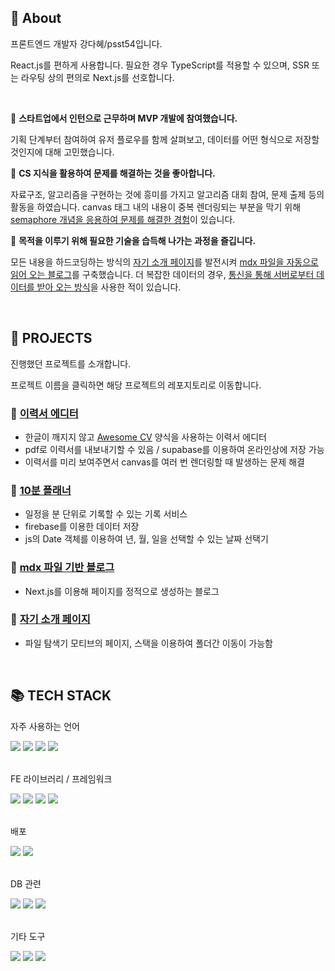 ## 🌊 About

프론트엔드 개발자 강다혜/psst54입니다.

React.js를 편하게 사용합니다. 필요한 경우 TypeScript를 적용할 수 있으며, SSR 또는 라우팅 상의 편의로 Next.js를 선호합니다.

<br />

🌊 **스타트업에서 인턴으로 근무하며 MVP 개발에 참여했습니다.**

기획 단계부터 참여하여 유저 플로우를 함께 살펴보고, 데이터를 어떤 형식으로 저장할 것인지에 대해 고민했습니다.

🌊 **CS 지식을 활용하여 문제를 해결하는 것을 좋아합니다.**

자료구조, 알고리즘을 구현하는 것에 흥미를 가지고 알고리즘 대회 참여, 문제 출제 등의 활동을 하였습니다. canvas 태그 내의 내용이 중복 렌더링되는 부분을 막기 위해 [semaphore 개념을 응용하여 문제를 해결한 경험](https://github.com/psst54/resume-builder)이 있습니다.

🌊 **목적을 이루기 위해 필요한 기술을 습득해 나가는 과정을 즐깁니다.**

모든 내용을 하드코딩하는 방식의 [자기 소개 페이지](https://github.com/psst54/psst54_main_open)를 발전시켜 [mdx 파일을 자동으로 읽어 오는 블로그](https://github.com/psst54/psst54_blog_open)를 구축했습니다. 더 복잡한 데이터의 경우, [통신을 통해 서버로부터 데이터를 받아 오는 방식](https://github.com/psst54/time_tracker_open)을 사용한 적이 있습니다.

<br />

## 📑 PROJECTS

진행했던 프로젝트를 소개합니다.

프로젝트 이름을 클릭하면 해당 프로젝트의 레포지토리로 이동합니다.

### 📌 [이력서 에디터](https://github.com/psst54/resume-builder)

- 한글이 깨지지 않고 [Awesome CV](https://github.com/posquit0/Awesome-CV) 양식을 사용하는 이력서 에디터
- pdf로 이력서를 내보내기할 수 있음 / supabase를 이용하여 온라인상에 저장 가능
- 이력서를 미리 보여주면서 canvas를 여러 번 렌더링할 때 발생하는 문제 해결

### 📌 [10분 플래너](https://github.com/psst54/time_tracker_open)

- 일정을 분 단위로 기록할 수 있는 기록 서비스
- firebase를 이용한 데이터 저장
- js의 Date 객체를 이용하여 년, 월, 일을 선택할 수 있는 날짜 선택기

### 📌 [mdx 파일 기반 블로그](https://github.com/psst54/psst54_blog_open)

- Next.js를 이용해 페이지를 정적으로 생성하는 블로그

### 📌 [자기 소개 페이지](https://github.com/psst54/psst54_main_open)

- 파일 탐색기 모티브의 페이지, 스택을 이용하여 폴더간 이동이 가능함

<br />

## 📚 TECH STACK

자주 사용하는 언어

<div>
  <img src="https://img.shields.io/badge/c++-00599C?style=for-the-badge&logo=c%2B%2B&logoColor=white" />
  <img src="https://img.shields.io/badge/JavaScript-F7DF1E?style=for-the-badge&logo=javascript&logoColor=black" />
  <img src="https://img.shields.io/badge/TypeScript-3178C6?style=for-the-badge&logo=typescript&logoColor=white" />
  <img src="https://img.shields.io/badge/python-3776AB?style=for-the-badge&logo=python&logoColor=white" />
</div>

<br />

FE 라이브러리 / 프레임워크

<div>
  <img src="https://img.shields.io/badge/React.js-61DAFB?style=for-the-badge&logo=React&logoColor=white" />
  <img src="https://img.shields.io/badge/Next.js-000000?style=for-the-badge&logo=nextdotjs&logoColor=white" />
  <img src="https://img.shields.io/badge/Redux-764ABC?style=for-the-badge&logo=redux&logoColor=white" />
  <img src="https://img.shields.io/badge/Remix-000000?style=for-the-badge&logo=remix&logoColor=white" />
</div>

<br />

배포

<div>
  <img src="https://img.shields.io/badge/Cloudflare-F38020?style=for-the-badge&logo=cloudflare&logoColor=white" />
  <img src="https://img.shields.io/badge/Vercel-000000?style=for-the-badge&logo=vercel&logoColor=white" />
</div>

<br />

DB 관련

<div>
  <img src="https://img.shields.io/badge/firebase-FFCA28?style=for-the-badge&logo=firebase&logoColor=black" />
  <img src="https://img.shields.io/badge/Supabase-3FCF8E?style=for-the-badge&logo=supabase&logoColor=white" />
  <img src="https://img.shields.io/badge/mysql-4479A1?style=for-the-badge&logo=mysql&logoColor=white" />
</div>

<br />

기타 도구

<div>
  <img src="https://img.shields.io/badge/Github-181717?style=for-the-badge&logo=github&logoColor=white" />
  <img src="https://img.shields.io/badge/Figma-F24E1E?style=for-the-badge&logo=figma&logoColor=white" />
  <img src="https://img.shields.io/badge/Adobe Photoshop-31A8FF?style=for-the-badge&logo=adobephotoshop&logoColor=white" />
</div>

